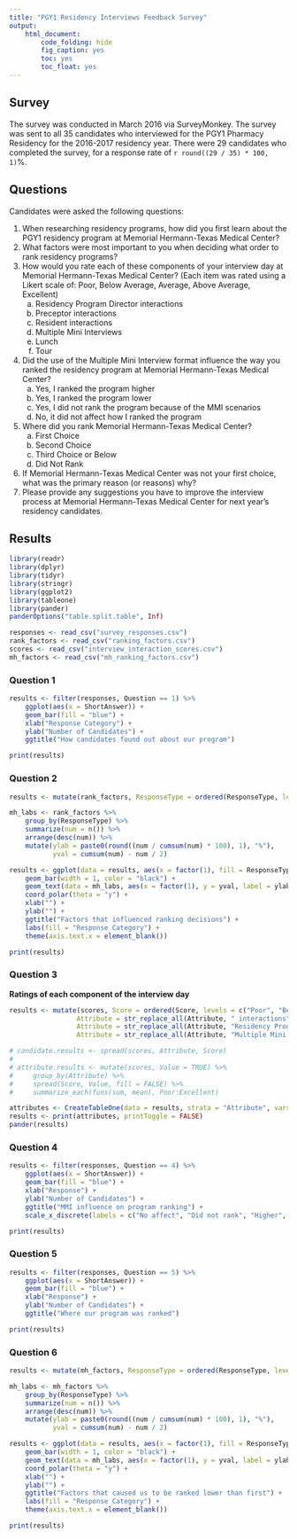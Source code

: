 ```yaml
---
title: "PGY1 Residency Interviews Feedback Survey"
output: 
    html_document:
        code_folding: hide
        fig_caption: yes
        toc: yes
        toc_float: yes
---
```


## Survey

The survey was conducted in March 2016 via SurveyMonkey. The survey was sent to all 35 candidates who interviewed for the PGY1 Pharmacy Residency for the 2016-2017 residency year. There were 29 candidates who completed the survey, for a response rate of `r round((29 / 35) * 100, 1)`%.

## Questions

Candidates were asked the following questions:

1. When researching residency programs, how did you first learn about the PGY1 residency program at Memorial Hermann-Texas Medical Center?
1. What factors were most important to you when deciding what order to rank residency programs?
1. How would you rate each of these components of your interview day at Memorial Hermann-Texas Medical Center? (Each item was rated using a Likert scale of: Poor, Below Average, Average, Above Average, Excellent)
    a. Residency Program Director interactions
    a. Preceptor interactions
    a. Resident interactions
    a. Multiple Mini Interviews
    a. Lunch
    a. Tour
1. Did the use of the Multiple Mini Interview format influence the way you ranked the residency program at Memorial Hermann-Texas Medical Center?
    a. Yes, I ranked the program higher
    a. Yes, I ranked the program lower
    a. Yes, I did not rank the program because of the MMI scenarios
    a. No, it did not affect how I ranked the program
1. Where did you rank Memorial Hermann-Texas Medical Center?
    a. First Choice
    a. Second Choice
    a. Third Choice or Below
    a. Did Not Rank
1. If Memorial Hermann-Texas Medical Center was not your first choice, what was the primary reason (or reasons) why?
1. Please provide any suggestions you have to improve the interview process at Memorial Hermann-Texas Medical Center for next year's residency candidates.

## Results

```r
library(readr)
library(dplyr)
library(tidyr)
library(stringr)
library(ggplot2)
library(tableone)
library(pander)
panderOptions("table.split.table", Inf)
```

```r
responses <- read_csv("survey_responses.csv")
rank_factors <- read_csv("ranking_factors.csv")
scores <- read_csv("interview_interaction_scores.csv")
mh_factors <- read_csv("mh_ranking_factors.csv")
```

### Question 1

```r
results <- filter(responses, Question == 1) %>%
    ggplot(aes(x = ShortAnswer)) +
    geom_bar(fill = "blue") +
    xlab("Response Category") +
    ylab("Number of Candidates") +
    ggtitle("How candidates found out about our program")

print(results)
```

### Question 2

```r
results <- mutate(rank_factors, ResponseType = ordered(ResponseType, levels = names(sort(table(ResponseType), decreasing = TRUE)))) 

mh_labs <- rank_factors %>%
    group_by(ResponseType) %>%
    summarize(num = n()) %>%
    arrange(desc(num)) %>% 
    mutate(ylab = paste0(round((num / cumsum(num) * 100), 1), "%"),
           yval = cumsum(num) - num / 2)

results <- ggplot(data = results, aes(x = factor(1), fill = ResponseType)) +
    geom_bar(width = 1, color = "black") +
    geom_text(data = mh_labs, aes(x = factor(1), y = yval, label = ylab)) +
    coord_polar(theta = "y") +
    xlab("") +
    ylab("") +
    ggtitle("Factors that influenced ranking decisions") +
    labs(fill = "Response Category") +
    theme(axis.text.x = element_blank()) 

print(results)
```

### Question 3

**Ratings of each component of the interview day**

```r
results <- mutate(scores, Score = ordered(Score, levels = c("Poor", "Below Average", "Average", "Above Average", "Excellent")),
                 Attribute = str_replace_all(Attribute, " interactions", ""),
                 Attribute = str_replace_all(Attribute, "Residency Program Director", "RPD"),
                 Attribute = str_replace_all(Attribute, "Multiple Mini Interviews", "MMI"))

# candidate.results <- spread(scores, Attribute, Score)
# 
# attribute.results <- mutate(scores, Value = TRUE) %>%
#     group_by(Attribute) %>%
#     spread(Score, Value, fill = FALSE) %>%
#     summarize_each(funs(sum, mean), Poor:Excellent)

attributes <- CreateTableOne(data = results, strata = "Attribute", vars = "Score", test = FALSE)
results <- print(attributes, printToggle = FALSE)
pander(results)
```

### Question 4

```r
results <- filter(responses, Question == 4) %>%
    ggplot(aes(x = ShortAnswer)) +
    geom_bar(fill = "blue") +
    xlab("Response") +
    ylab("Number of Candidates") +
    ggtitle("MMI influence on program ranking") +
    scale_x_discrete(labels = c("No affect", "Did not rank", "Higher", "Lower"))

print(results)
```

### Question 5

```r
results <- filter(responses, Question == 5) %>%
    ggplot(aes(x = ShortAnswer)) +
    geom_bar(fill = "blue") +
    xlab("Response") +
    ylab("Number of Candidates") +
    ggtitle("Where our program was ranked") 

print(results)
```

### Question 6

```r
results <- mutate(mh_factors, ResponseType = ordered(ResponseType, levels = names(sort(table(ResponseType), decreasing = TRUE))))

mh_labs <- mh_factors %>%
    group_by(ResponseType) %>%
    summarize(num = n()) %>%
    arrange(desc(num)) %>% 
    mutate(ylab = paste0(round((num / cumsum(num) * 100), 1), "%"),
           yval = cumsum(num) - num / 2)

results <- ggplot(data = results, aes(x = factor(1), fill = ResponseType)) +
    geom_bar(width = 1, color = "black") +
    geom_text(data = mh_labs, aes(x = factor(1), y = yval, label = ylab)) +
    coord_polar(theta = "y") +
    xlab("") +
    ylab("") +
    ggtitle("Factors that caused us to be ranked lower than first") +
    labs(fill = "Response Category") +
    theme(axis.text.x = element_blank()) 

print(results)
```

